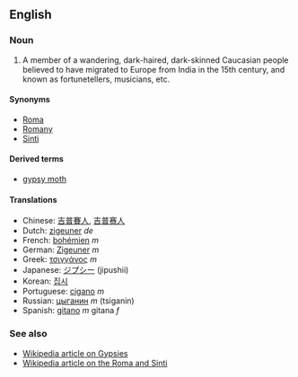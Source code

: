 ==English==
===Noun===<!-- proper noun? -->

# A member of a wandering, dark-haired, dark-skinned Caucasian people believed to have migrated to Europe from India in the 15th century, and known as fortunetellers, musicians, etc.

====Synonyms====
*[[Roma]]
*[[Romany]]<!-- language, not people? -->
*[[Sinti]]

====Derived terms====
*[[gypsy moth]]

====Translations====
*Chinese: [[吉普賽人]], [[吉普赛人]]
*Dutch: [[zigeuner]] ''de''
*French: [[bohémien]] ''m''
*German: [[Zigeuner]] ''m''
*Greek: [[τσιγγάνος]] ''m''
*Japanese: [[ジプシー]] (jipushii)
*Korean: [[집시]]
*Portuguese: [[cigano]] ''m''
*Russian: [[цыганин]] ''m'' (tsiganin)
*Spanish: [[gitano]] ''m'' gitana ''f''

===See also===
*[[w:Gypsy|Wikipedia article on Gypsies]]
*[[w:Roma and Sinti|Wikipedia article on the Roma and Sinti]]